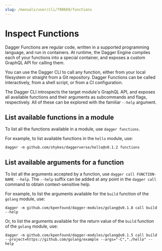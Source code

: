```yaml
---
slug: /manuals/user/cli/798669/functions
---
```


# Inspect Functions

Dagger Functions are regular code, written in a supported programming language, and run in containers. At runtime, the Dagger Engine compiles each of your functions into a special container, and exposes a custom GraphQL API for calling them.

You can use the Dagger CLI to call any function, either from your local filesystem or straight from a Git repository. Dagger Functions can be called interactively, from a shell script, or from a CI configuration.

The Dagger CLI introspects the target module's GraphQL API, and exposes all available functions and their arguments as subcommands and flags, respectively. All of these can be explored with the familiar `--help` argument.

## List available functions in a module

To list all the functions available in a module, use `dagger functions`.

For example, to list available functions in the `hello` module, use:

```shell
dagger -m github.com/shykes/daggerverse/hello@v0.1.2 functions
```

## List available arguments for a function

To list all the arguments accepted by a function, use `dagger call FUNCTION-NAME --help`. The `--help` suffix can be added at any point in the `dagger call` command to obtain context-sensitive help.

For example, to list the arguments available for the `build` function of the `golang` module, use:

```shell
dagger -m github.com/kpenfound/dagger-modules/golang@v0.1.8 call build --help
```

Or, to list the arguments available for the return value of the `build` function of the `golang` module, use:

```shell
dagger -m github.com/kpenfound/dagger-modules/golang@v0.1.5 call build --project=https://github.com/golang/example --args="-C","./hello" --help
```
